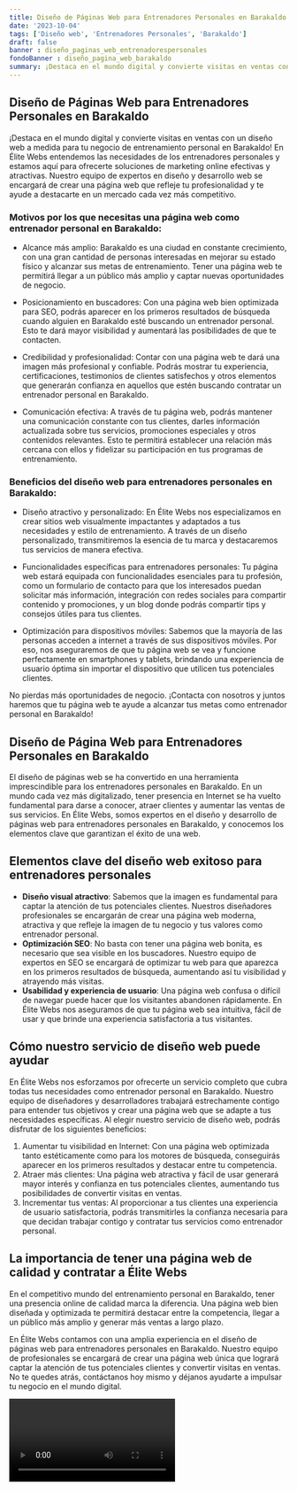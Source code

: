 ```yaml
---
title: Diseño de Páginas Web para Entrenadores Personales en Barakaldo
date: '2023-10-04'
tags: ['Diseño web', 'Entrenadores Personales', 'Barakaldo']
draft: false
banner : diseño_paginas_web_entrenadorespersonales
fondoBanner : diseño_pagina_web_barakaldo
summary: ¡Destaca en el mundo digital y convierte visitas en ventas con un diseño web a medida para tu negocio de entrenamiento personal en Barakaldo! En Élite Webs entendemos las necesidades de los entrenadores personales y estamos aquí para ofrecerte soluciones de marketing online efectivas y atractivas. Nuestro equipo de expertos en diseño y desarrollo web se encargará de crear una página web que refleje tu profesionalidad y te ayude a destacarte en un mercado cada vez más competitivo.
---
```


## Diseño de Páginas Web para Entrenadores Personales en Barakaldo

¡Destaca en el mundo digital y convierte visitas en ventas con un diseño web a medida para tu negocio de entrenamiento personal en Barakaldo! En Élite Webs entendemos las necesidades de los entrenadores personales y estamos aquí para ofrecerte soluciones de marketing online efectivas y atractivas. Nuestro equipo de expertos en diseño y desarrollo web se encargará de crear una página web que refleje tu profesionalidad y te ayude a destacarte en un mercado cada vez más competitivo.

### Motivos por los que necesitas una página web como entrenador personal en Barakaldo:

- Alcance más amplio: Barakaldo es una ciudad en constante crecimiento, con una gran cantidad de personas interesadas en mejorar su estado físico y alcanzar sus metas de entrenamiento. Tener una página web te permitirá llegar a un público más amplio y captar nuevas oportunidades de negocio.

- Posicionamiento en buscadores: Con una página web bien optimizada para SEO, podrás aparecer en los primeros resultados de búsqueda cuando alguien en Barakaldo esté buscando un entrenador personal. Esto te dará mayor visibilidad y aumentará las posibilidades de que te contacten.

- Credibilidad y profesionalidad: Contar con una página web te dará una imagen más profesional y confiable. Podrás mostrar tu experiencia, certificaciones, testimonios de clientes satisfechos y otros elementos que generarán confianza en aquellos que estén buscando contratar un entrenador personal en Barakaldo.

- Comunicación efectiva: A través de tu página web, podrás mantener una comunicación constante con tus clientes, darles información actualizada sobre tus servicios, promociones especiales y otros contenidos relevantes. Esto te permitirá establecer una relación más cercana con ellos y fidelizar su participación en tus programas de entrenamiento.

### Beneficios del diseño web para entrenadores personales en Barakaldo:

- Diseño atractivo y personalizado: En Élite Webs nos especializamos en crear sitios web visualmente impactantes y adaptados a tus necesidades y estilo de entrenamiento. A través de un diseño personalizado, transmitiremos la esencia de tu marca y destacaremos tus servicios de manera efectiva.

- Funcionalidades específicas para entrenadores personales: Tu página web estará equipada con funcionalidades esenciales para tu profesión, como un formulario de contacto para que los interesados puedan solicitar más información, integración con redes sociales para compartir contenido y promociones, y un blog donde podrás compartir tips y consejos útiles para tus clientes.

- Optimización para dispositivos móviles: Sabemos que la mayoría de las personas acceden a internet a través de sus dispositivos móviles. Por eso, nos aseguraremos de que tu página web se vea y funcione perfectamente en smartphones y tablets, brindando una experiencia de usuario óptima sin importar el dispositivo que utilicen tus potenciales clientes.

No pierdas más oportunidades de negocio. ¡Contacta con nosotros y juntos haremos que tu página web te ayude a alcanzar tus metas como entrenador personal en Barakaldo!

<GifSeo />

<Cta />

## Diseño de Página Web para Entrenadores Personales en Barakaldo

El diseño de páginas web se ha convertido en una herramienta imprescindible para los entrenadores personales en Barakaldo. En un mundo cada vez más digitalizado, tener presencia en Internet se ha vuelto fundamental para darse a conocer, atraer clientes y aumentar las ventas de sus servicios. En Élite Webs, somos expertos en el diseño y desarrollo de páginas web para entrenadores personales en Barakaldo, y conocemos los elementos clave que garantizan el éxito de una web. 

## Elementos clave del diseño web exitoso para entrenadores personales

- **Diseño visual atractivo**: Sabemos que la imagen es fundamental para captar la atención de tus potenciales clientes. Nuestros diseñadores profesionales se encargarán de crear una página web moderna, atractiva y que refleje la imagen de tu negocio y tus valores como entrenador personal.
- **Optimización SEO**: No basta con tener una página web bonita, es necesario que sea visible en los buscadores. Nuestro equipo de expertos en SEO se encargará de optimizar tu web para que aparezca en los primeros resultados de búsqueda, aumentando así tu visibilidad y atrayendo más visitas.
- **Usabilidad y experiencia de usuario**: Una página web confusa o difícil de navegar puede hacer que los visitantes abandonen rápidamente. En Élite Webs nos aseguramos de que tu página web sea intuitiva, fácil de usar y que brinde una experiencia satisfactoria a tus visitantes.

## Cómo nuestro servicio de diseño web puede ayudar

En Élite Webs nos esforzamos por ofrecerte un servicio completo que cubra todas tus necesidades como entrenador personal en Barakaldo. Nuestro equipo de diseñadores y desarrolladores trabajará estrechamente contigo para entender tus objetivos y crear una página web que se adapte a tus necesidades específicas. Al elegir nuestro servicio de diseño web, podrás disfrutar de los siguientes beneficios:

1. Aumentar tu visibilidad en Internet: Con una página web optimizada tanto estéticamente como para los motores de búsqueda, conseguirás aparecer en los primeros resultados y destacar entre tu competencia.
2. Atraer más clientes: Una página web atractiva y fácil de usar generará mayor interés y confianza en tus potenciales clientes, aumentando tus posibilidades de convertir visitas en ventas.
3. Incrementar tus ventas: Al proporcionar a tus clientes una experiencia de usuario satisfactoria, podrás transmitirles la confianza necesaria para que decidan trabajar contigo y contratar tus servicios como entrenador personal.

## La importancia de tener una página web de calidad y contratar a Élite Webs

En el competitivo mundo del entrenamiento personal en Barakaldo, tener una presencia online de calidad marca la diferencia. Una página web bien diseñada y optimizada te permitirá destacar entre la competencia, llegar a un público más amplio y generar más ventas a largo plazo.

En Élite Webs contamos con una amplia experiencia en el diseño de páginas web para entrenadores personales en Barakaldo. Nuestro equipo de profesionales se encargará de crear una página web única que logrará captar la atención de tus potenciales clientes y convertir visitas en ventas. No te quedes atrás, contáctanos hoy mismo y déjanos ayudarte a impulsar tu negocio en el mundo digital.

<Video />

<CtaBot job='Entrenadores Personales' city='Barakaldo'/>

<Gmaps query='Barakaldo+españa+maps' />